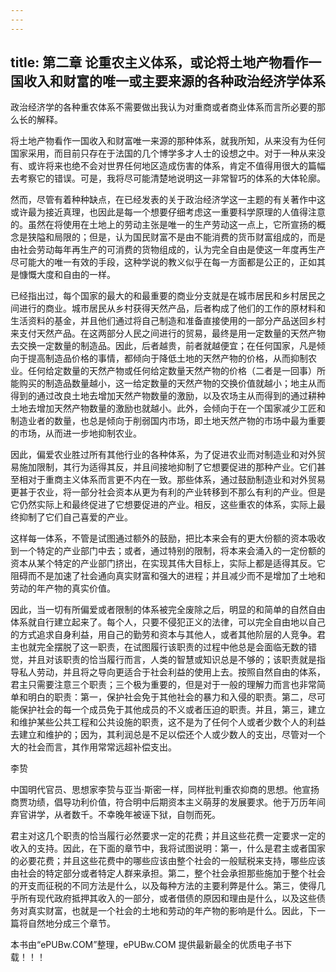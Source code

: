 ```yaml
---
---
---
```

title: 第二章 论重农主义体系，或论将土地产物看作一国收入和财富的唯一或主要来源的各种政治经济学体系
---

政治经济学的各种重农体系不需要做出我认为对重商或者商业体系而言所必要的那么长的解释。

将土地产物看作一国收入和财富唯一来源的那种体系，就我所知，从来没有为任何国家采用，而目前只存在于法国的几个博学多才人士的设想之中。对于一种从来没有、或许将来也绝不会对世界任何地区造成伤害的体系，肯定不值得用很大的篇幅去考察它的错误。可是，我将尽可能清楚地说明这一非常智巧的体系的大体轮廓。

然而，尽管有着种种缺点，在已经发表的关于政治经济学这一主题的有关著作中这或许最为接近真理，也因此是每一个想要仔细考虑这一重要科学原理的人值得注意的。虽然在将使用在土地上的劳动主张是唯一的生产劳动这一点上，它所宣扬的概念是狭隘和局限的；但是，认为国民财富不是由不能消费的货币财富组成的，而是由社会劳动每年再生产的可消费的货物组成的，认为完全自由是使这一年度再生产尽可能大的唯一有效的手段，这种学说的教义似乎在每一方面都是公正的，正如其是慷慨大度和自由的一样。

已经指出过，每个国家的最大的和最重要的商业分支就是在城市居民和乡村居民之间进行的商业。城市居民从乡村获得天然产品，后者构成了他们的工作的原材料和生活资料的基金，并且他们通过将自己制造和准备直接使用的一部分产品送回乡村来支付天然产品。在这两部分人民之间进行的贸易，最终是用一定数量的天然产物去交换一定数量的制造品。因此，后者越贵，前者就越便宜；在任何国家，凡是倾向于提高制造品价格的事情，都倾向于降低土地的天然产物的价格，从而抑制农业。任何给定数量的天然产物或任何给定数量天然产物的价格（二者是一回事）所能购买的制造品数量越小，这一给定数量的天然产物的交换价值就越小；地主从而得到的通过改良土地去增加天然产物数量的激励，以及农场主从而得到的通过耕种土地去增加天然产物数量的激励也就越小。此外，会倾向于在一个国家减少工匠和制造业者的数量，也总是倾向于削弱国内市场，即土地天然产物的市场中最为重要的市场，从而进一步地抑制农业。

因此，偏爱农业胜过所有其他行业的各种体系，为了促进农业而对制造业和对外贸易施加限制，其行为适得其反，并且间接地抑制了它想要促进的那种产业。它们甚至相对于重商主义体系而言更不内在一致。那些体系，通过鼓励制造业和对外贸易更甚于农业，将一部分社会资本从更为有利的产业转移到不那么有利的产业。但是它仍然实际上和最终促进了它想要促进的产业。相反，这些重农的体系，实际上最终抑制了它们自己喜爱的产业。

这样每一体系，不管是试图通过额外的鼓励，把比本来会有的更大份额的资本吸收到一个特定的产业部门中去；或者，通过特别的限制，将本来会涌入的一定份额的资本从某个特定的产业部门挤出，在实现其伟大目标上，实际上都是适得其反。它阻碍而不是加速了社会通向真实财富和强大的进程；并且减少而不是增加了土地和劳动的年产物的真实价值。

因此，当一切有所偏爱或者限制的体系被完全废除之后，明显的和简单的自然自由体系就自行建立起来了。每个人，只要不侵犯正义的法律，可以完全自由地以自己的方式追求自身利益，用自己的勤劳和资本与其他人，或者其他阶层的人竞争。君主也就完全摆脱了这一职责，在试图履行该职责的过程中他总是会面临无数的错觉，并且对该职责的恰当履行而言，人类的智慧或知识总是不够的；该职责就是指导私人劳动，并且将之导向更适合于社会利益的使用上去。按照自然自由的体系，君主只需要注意三个职责；三个极为重要的，但是对于一般的理解力而言也非常简单和明白的职责：第一，保护社会免于其他社会的暴力和入侵的职责。第二，尽可能保护社会的每一个成员免于其他成员的不义或者压迫的职责。并且，第三，建立和维护某些公共工程和公共设施的职责，这不是为了任何个人或者少数个人的利益去建立和维护的；因为，其利润总是不足以偿还个人或少数人的支出，尽管对一个大的社会而言，其作用常常远超补偿支出。



李贽

中国明代官员、思想家李贽与亚当·斯密一样，同样批判重农抑商的思想。他宣扬商贾功绩，倡导功利价值，符合明中后期资本主义萌芽的发展要求。他于万历年间弃官讲学，从者数千。不幸晚年被诬下狱，自刎而死。

君主对这几个职责的恰当履行必然要求一定的花费；并且这些花费一定要求一定的收入的支持。因此，在下面的章节中，我将试图说明：第一，什么是君主或者国家的必要花费；并且这些花费中的哪些应该由整个社会的一般赋税来支持，哪些应该由社会的特定部分或者特定人群来承担。第二，整个社会承担那些施加于整个社会的开支而征税的不同方法是什么，以及每种方法的主要利弊是什么。第三，使得几乎所有现代政府抵押其收入的一部分，或者借债的原因和理由是什么，以及这些债务对真实财富，也就是一个社会的土地和劳动的年产物的影响是什么。因此，下一篇将自然地分成三个章节。

本书由“ePUBw.COM”整理，ePUBw.COM 提供最新最全的优质电子书下载！！！